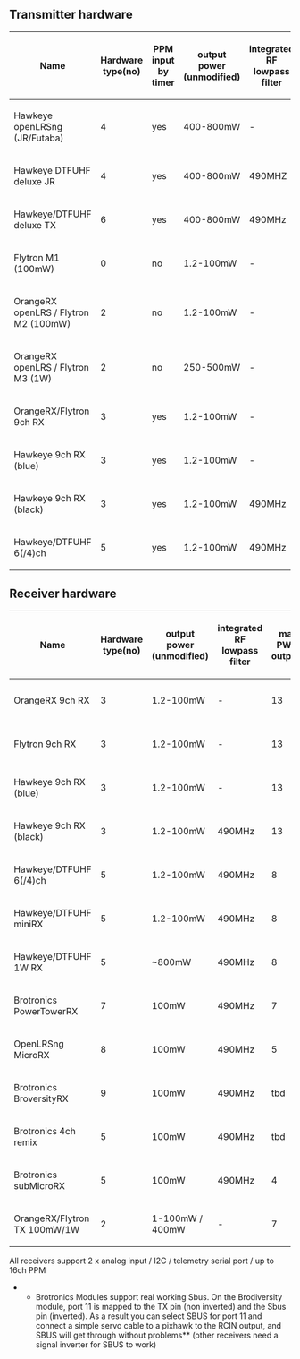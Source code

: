 == Transmitter hardware ==
{|
! Name !! Hardware type(no) !! PPM input by timer !! output power (unmodified) !! integrated RF lowpass filter !! integrated USB !! link
|-
|Hawkeye openLRSng (JR/Futaba) || 4 || yes || 400-800mW || - || no || http://www.hobbiesfly.com/transmitter-receiver/hawkeye-openlrs-uhf-system-jr-turnigy-taranis-compatible.html
|-
|Hawkeye DTFUHF deluxe JR || 4 || yes || 400-800mW || 490MHZ || yes || http://www.hobbiesfly.com/transmitter-receiver/dtf-uhf-deluxetx-taranis-jr-turnigy-compatible.html
|-
|Hawkeye/DTFUHF deluxe TX || 6 || yes || 400-800mW || 490MHz || yes || http://www.hobbiesfly.com/transmitter-receiver/dtf-uhf-deluxetx-transmitter.html
|-
|Flytron M1 (100mW) || 0 || no || 1.2-100mW || - || no || N/A
|-
|OrangeRX openLRS / Flytron M2 (100mW) || 2 || no || 1.2-100mW || - || no || https://www.hobbyking.com/hobbyking/store/__27095__OrangeRx_Open_LRS_433MHz_TX_Module_JR_Turnigy_compatible_.html
|-
|OrangeRX openLRS / Flytron M3 (1W) || 2 || no || 250-500mW || - || no || https://www.hobbyking.com/hobbyking/store/__40031__OrangeRX_Open_LRS_433MHz_Transmitter_1W_compatible_with_Futaba_radio_.html
|-
|OrangeRX/Flytron 9ch RX || 3 || yes || 1.2-100mW || - || no || https://www.hobbyking.com/hobbyking/store/__27096__OrangeRx_Open_LRS_433MHz_9Ch_Receiver.html
|-
|Hawkeye 9ch RX (blue) || 3 || yes || 1.2-100mW || - || no || http://www.hobbiesfly.com/transmitter-receiver/hawkeye-9-channel-receiver.html
|-
|Hawkeye 9ch RX (black) || 3 || yes || 1.2-100mW || 490MHz || no || http://www.hobbiesfly.com/transmitter-receiver/hawkeye-9-channel-long-range-receiver.html
|-
|Hawkeye/DTFUHF 6(/4)ch || 5 || yes || 1.2-100mW || 490MHz || no || http://www.hobbiesfly.com/transmitter-receiver/dtf-uhf-6-channel-long-range-receiver.html
|}
== Receiver hardware ==
{|
! Name !! Hardware type(no) !! output power (unmodified) !! integrated RF lowpass filter !! max PWM outputs !! improved power filtering !! USB !! size
|-
|OrangeRX 9ch RX || 3 || 1.2-100mW || - || 13 || no || - || 51x28x16mm 10.0g || https://www.hobbyking.com/hobbyking/store/__27096__OrangeRx_Open_LRS_433MHz_9Ch_Receiver.html
|-
|Flytron 9ch RX || 3 || 1.2-100mW || - || 13 || no || - || 57x27x12mm 8.4g
|-
|Hawkeye 9ch RX (blue) || 3 || 1.2-100mW || - || 13 || yes || - || XxXxXmm 9.6g ||  http://www.hobbiesfly.com/transmitter-receiver/hawkeye-9-channel-receiver.html
|-
|Hawkeye 9ch RX (black) || 3 || 1.2-100mW || 490MHz || 13 || yes || - || XxXxXmm 9.6g || http://www.hobbiesfly.com/transmitter-receiver/hawkeye-9-channel-long-range-receiver.html
|-
|Hawkeye/DTFUHF 6(/4)ch || 5 || 1.2-100mW || 490MHz || 8 || yes || - || 55x20x8mm 7.0g || http://www.hobbiesfly.com/transmitter-receiver/dtf-uhf-6-channel-long-range-receiver.html
|-
|Hawkeye/DTFUHF miniRX || 5 || 1.2-100mW || 490MHz || 8 || yes || yes || 57x25x8mm 9.7g || http://www.hobbiesfly.com/transmitter-receiver/dtf-uhf-minirx-long-range-receiver.html
|-
|Hawkeye/DTFUHF 1W RX || 5 || ~800mW || 490MHz || 8 || yes || yes || 57x28x8mm 15g || http://www.hobbiesfly.com/transmitter-receiver/dtf-uhf-1watt-long-range-receiver.html
|-
|Brotronics PowerTowerRX || 7 || 100mW || 490MHz || 7 || yes || yes || 53x29x13mm || http://www.multirotorsuperstore.com/radio/radio-receivers/brotronics-powertowerrx-for-openlrsng.html
|-
|OpenLRSng MicroRX || 8 || 100mW || 490MHz || 5 || yes || - || 22x22x8mm 5g
|-
|Brotronics BroversityRX || 9 || 100mW || 490MHz || tbd || yes || yes || tbd || http://www.hobbiesfly.com/transmitter-receiver/brotronics-openlrsng-broversityrx.html
|-
|Brotronics 4ch remix || 5 || 100mW || 490MHz || tbd || yes || - || 31x17x8 5g || http://www.hobbiesfly.com/transmitter-receiver/brotronics-4ch-remix-long-range-receiver.html
|-
|Brotronics subMicroRX || 5 || 100mW || 490MHz || 4 || yes || - || 17x16x6 2g || http://www.hobbiesfly.com/transmitter-receiver/brotronics-submicrolrs.html
|-
|OrangeRX/Flytron TX 100mW/1W|| 2 || 1-100mW / 400mW || - || 7 || ? || - || tbd. || https://www.hobbyking.com/hobbyking/store/__40031__OrangeRX_Open_LRS_433MHz_Transmitter_1W_compatible_with_Futaba_radio_.html
|}

All receivers support 2 x analog input / I2C / telemetry serial port / up to 16ch PPM
**Brotronics Modules support real working Sbus. On the Brodiversity module, port 11 is mapped to the TX pin (non inverted) and the Sbus pin (inverted). As a result you can select SBUS for port 11 and connect a simple servo cable to a pixhawk to the RCIN output, and SBUS will get through without problems** (other receivers need a signal inverter for SBUS to work)